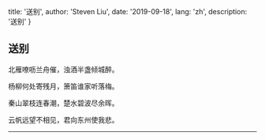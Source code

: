 
  title: '送别',
  author: 'Steven Liu',
  date: '2019-09-18',
  lang: 'zh',
  description: '送别'
}


<!-- content start here -->

## 送别

北雁嘹呖兰舟催，浊酒半盏倾城醉。

杨柳何处寄残月，箫笛谁家听落梅。

秦山翠枝连春潮，楚水碧波尽余晖。

云帆远望不相见，君向东州使我悲。

---